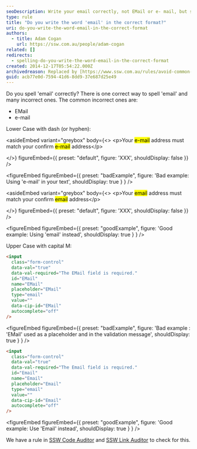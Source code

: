 ```yaml
---
seoDescription: Write your email correctly, not EMail or e- mail, but simply 'email'. Ensure your email address matches your confirmed email address.
type: rule
title: "Do you write the word 'email' in the correct format?"
uri: do-you-write-the-word-email-in-the-correct-format
authors:
  - title: Adam Cogan
    url: https://ssw.com.au/people/adam-cogan
related: []
redirects:
  - spelling-do-you-write-the-word-email-in-the-correct-format
created: 2014-12-17T05:54:22.000Z
archivedreason: Replaced by [https://www.ssw.com.au/rules/avoid-common-mistakes](/rules/avoid-common-mistakes)
guid: acb77e0d-7594-41d6-8dd9-37e687d25e49
---
```


Do you spell 'email' correctly?
There is one correct way to spell 'email' and many incorrect ones. The common incorrect ones are:

- EMail
- e-mail

Lower Case with dash (or hyphen):

<asideEmbed
  variant="greybox"
  body={<>
    &lt;p&gt;Your <mark>e-mail</mark> address must match your confirm <mark>e-mail</mark> address&lt;/p&gt;

  </>}
  figureEmbed={{
    preset: "default",
    figure: 'XXX',
    shouldDisplay: false
  }}
/>

<figureEmbed figureEmbed={{
  preset: "badExample",
  figure: 'Bad example: Using \'e-mail\' in your text',
  shouldDisplay: true
} } />


<asideEmbed
  variant="greybox"
  body={<>
    &lt;p&gt;Your <mark>email</mark> address must match your confirm <mark>email</mark> address&lt;/p&gt;

  </>}
  figureEmbed={{
    preset: "default",
    figure: 'XXX',
    shouldDisplay: false
  }}
/>

<figureEmbed figureEmbed={{
  preset: "goodExample",
  figure: 'Good example: Using \'email\' instead',
  shouldDisplay: true
} } />


Upper Case with capital M:

```html
<input
  class="form-control"
  data-val="true"
  data-val-required="The EMail field is required."
  id="EMail"
  name="EMail"
  placeholder="EMail"
  type="email"
  value=""
  data-cip-id="EMail"
  autocomplete="off"
/>
```

<figureEmbed figureEmbed={{
  preset: "badExample",
  figure: 'Bad example : \'EMail\' used as a placeholder and in the validation message',
  shouldDisplay: true
} } />


```html
<input
  class="form-control"
  data-val="true"
  data-val-required="The Email field is required."
  id="Email"
  name="Email"
  placeholder="Email"
  type="email"
  value=""
  data-cip-id="Email"
  autocomplete="off"
/>
```

<figureEmbed figureEmbed={{
  preset: "goodExample",
  figure: 'Good example: Use \'Email\' instead',
  shouldDisplay: true
} } />


We have a rule in [SSW Code Auditor](https://www.ssw.com.au/ssw/codeauditor/) and [SSW Link Auditor](https://sswlinkauditor.com/) to check for this.
